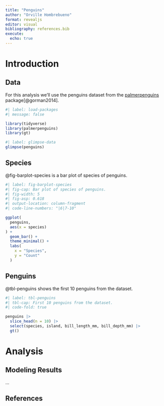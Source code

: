```yaml
---
title: "Penguins"
author: "Orville Hombrebueno"
format: revealjs
editor: visual
bibliography: references.bib
execute:
  echo: true
---
```


# Introduction

## Data

For this analysis we'll use the penguins dataset from the [palmerpenguins](https://allisonhorst.github.io/palmerpenguins/) package[@gorman2014].

```r
#| label: load-packages
#| message: false

library(tidyverse)
library(palmerpenguins)
library(gt)
```

```r
#| label: glimpse-data
glimpse(penguins)
```

## Species

@fig-barplot-species is a bar plot of species of penguins.

```r
#| label: fig-barplot-species
#| fig-cap: Bar plot of species of penguins.
#| fig-width: 5
#| fig-asp: 0.618
#| output-location: column-fragment
#| code-line-numbers: "|6|7-10"

ggplot(
  penguins,
  aes(x = species)
) +
  geom_bar() +
  theme_minimal() +
  labs(
    x = "Species",
    y = "Count"
  )
```

## Penguins {.smaller}

@tbl-penguins shows the first 10 penguins from the dataset.

```r
#| label: tbl-penguins
#| tbl-cap: First 10 penguins from the dataset.
#| code-fold: true

penguins |>
  slice_head(n = 10) |>
  select(species, island, bill_length_mm, bill_depth_mm) |>
  gt() 

```

# Analysis

## Modeling Results

...

## References
